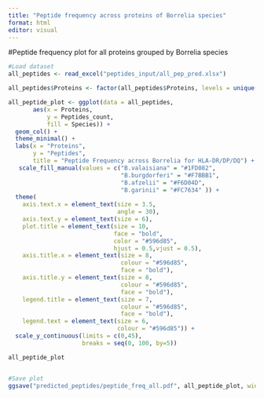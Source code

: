 ```yaml
---
title: "Peptide frequency across proteins of Borrelia species"
format: html
editor: visual
---
```

#Peptide frequency plot for all proteins grouped by Borrelia species
```r
#Load dataset
all_peptides <- read_excel("peptides_input/all_pep_pred.xlsx")

all_peptides$Proteins <- factor(all_peptides$Proteins, levels = unique(all_peptides$Proteins))

all_peptide_plot <- ggplot(data = all_peptides,
       aes(x = Proteins,
           y = Peptides_count,
           fill = Species)) +
  geom_col() +
  theme_minimal() +
  labs(x = "Proteins",
       y = "Peptides",
       title = "Peptide Frequency across Borrelia for HLA-DR/DP/DQ") +
   scale_fill_manual(values = c("B.valaisiana" = "#1FD082",
                                "B.burgdorferi" = "#F7BBB1",
                                "B.afzelii" = "#F6D04D",
                                "B.garinii" = "#FC7634" )) +
  theme(
    axis.text.x = element_text(size = 3.5,
                               angle = 30),
    axis.text.y = element_text(size = 6),
    plot.title = element_text(size = 10,
                              face = "bold",
                              color = "#596d85",
                              hjust = 0.5,vjust = 0.5),
    axis.title.x = element_text(size = 8,
                                colour = "#596d85", 
                                face = "bold"),
    axis.title.y = element_text(size = 8,
                                colour = "#596d85",
                                face = "bold"),
    legend.title = element_text(size = 7,
                                colour = "#596d85",
                                face = "bold"),
    legend.text = element_text(size = 6,
                               colour = "#596d85")) +
  scale_y_continuous(limits = c(0,45),
                     breaks = seq(0, 100, by=5))

all_peptide_plot  


#Save plot
ggsave("predicted_peptides/peptide_freq_all.pdf", all_peptide_plot, width = 8, height = 5)
```